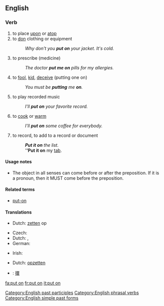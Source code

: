 ==English==

===Verb===
{{en-verb|inf=to [[put]] [[on]]|puts on|putting on|put on}}

# to place [[upon]] or [[atop]]
# to [[don]] clothing or equipment
#: ''Why don't you '''put on''' your jacket. It's cold.''
# {{idiom}} to prescribe (medicine)
#: ''The doctor '''put me on''' pills for my allergies.''
# {{idiom}} to [[fool]], [[kid]], [[deceive]] (putting one on)
#: ''You must be '''putting''' me '''on'''.''
# {{idiom}} to play recorded music
#: ''I'll '''put on''' your favorite record.''
# to [[cook]] or [[warm]]
#: ''I'll '''put on''' some coffee for everybody.''
# to record, to add to a record or document
#: '''''Put it on''' the list.''
#: '''''Put it on''' my [[tab]].

====Usage notes====
* The object in all senses can come before or after the preposition. If it is a pronoun, then it MUST come before the preposition.

====Related terms====
* [[put-on]]

====Translations====
{{trans-top|to place upon}}
* Dutch: [[zetten]] op
{{trans-mid}}
{{trans-bottom}}

{{trans-top|to don clothing}}
* Czech: {{t-|cs|obléct}}
* Dutch: {{t+|nl|aantrekken}}, {{t+|nl|aandoen}}
* German: {{t+|de|anziehen}}
{{trans-mid}}
* Irish: {{t-|ga|cuir ar|xs=Irish}}
{{trans-bottom}}

{{trans-top|to play recorded music}}
* Dutch: [[opzetten]]
{{trans-mid}}
{{trans-bottom}}

{{checktrans-top}}
* {{ttbc|CJKV Characters}}: [[擐]]
{{trans-bottom}}

[[Category:English past participles]]
[[Category:English phrasal verbs]]
[[Category:English simple past forms]]

[[fa:put on]]
[[fr:put on]]
[[it:put on]]